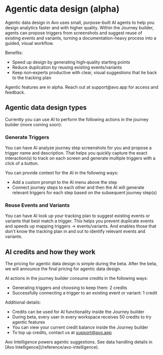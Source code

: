 
# Agentic data design (alpha)

Agentic data design in Avo uses small, purpose-built AI agents to help you design analytics faster and with higher quality. Within the Journey builder, agents can propose triggers from screenshots and suggest reuse of existing events and variants, turning a documentation-heavy process into a guided, visual workflow.

Benefits:

- Speed up design by generating high‑quality starting points
- Reduce duplication by reusing existing events/variants
- Keep non‑experts productive with clear, visual suggestions that tie back to the tracking plan

<Callout type="info" emoji="🚀">
  Agentic features are in alpha. Reach out at support@avo.app for access and feedback.
</Callout>

## Agentic data design types

Currently you can use AI to perform the following actions in the journey builder (more coming soon):

### Generate Triggers
You can have AI analyze journey step screenshots for you and propose a trigger name and description. That helps you quickly capture the exact interaction(s) to track on each screen and generate multiple triggers with a click of a button.

You can provide context for the AI in the following ways:
- Add a custom prompt to the AI menu above the step
- Connect journey steps to each other and then the AI will generate relevant triggers for each step based on the subsequent journey step(s)

### Reuse Events and Variants
You can have AI look up your tracking plan to suggest existing events or variants that best match a trigger. This helps you prevent duplicate events and speeds up mapping triggers → events/variants. And enables those that don't know the tracking plan in and out to identify relevant events and variants.

## AI credits and how they work

<Callout type="info" emoji="🚀">
  The pricing for agentic data design is simple during the beta. After the beta, we will announce the final pricing for agentic data design.
</Callout>

AI actions in the journey builder consume credits in the following ways:

- Generating triggers and choosing to keep them: 2 credits
- Successfully connecting a trigger to an existing event or variant: 1 credit

Additional details:

- Credits can be used for AI functionality inside the Journey builder
- During beta, every user in every workspace receives 50 credits to try agentic features
- You can view your current credit balance inside the Journey builder
- To top up credits, contact us at support@avo.app

<Callout type="info" emoji="🔒">
  Avo Intelligence powers agentic suggestions. See data handling details in [Avo Intelligence](/reference/avo-intelligence).
</Callout>


